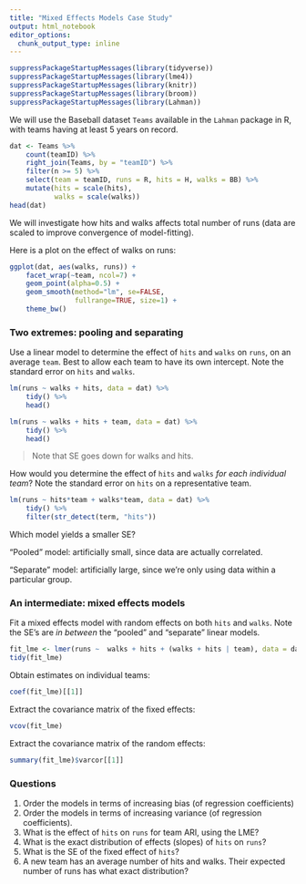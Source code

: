 ```yaml
---
title: "Mixed Effects Models Case Study"
output: html_notebook
editor_options: 
  chunk_output_type: inline
---
```


```r
suppressPackageStartupMessages(library(tidyverse))
suppressPackageStartupMessages(library(lme4))
suppressPackageStartupMessages(library(knitr))
suppressPackageStartupMessages(library(broom))
suppressPackageStartupMessages(library(Lahman))
```

We will use the Baseball dataset `Teams` available in the `Lahman` package in R, with teams having at least 5 years on record.

```r
dat <- Teams %>% 
    count(teamID) %>% 
    right_join(Teams, by = "teamID") %>% 
    filter(n >= 5) %>% 
    select(team = teamID, runs = R, hits = H, walks = BB) %>% 
    mutate(hits = scale(hits),
           walks = scale(walks))
head(dat)
```

We will investigate how hits and walks affects total number of runs (data are scaled to improve convergence of model-fitting). 

Here is a plot on the effect of walks on runs:

```r
ggplot(dat, aes(walks, runs)) +
    facet_wrap(~team, ncol=7) +
    geom_point(alpha=0.5) +
    geom_smooth(method="lm", se=FALSE, 
                fullrange=TRUE, size=1) +
    theme_bw()
```

### Two extremes: pooling and separating

Use a linear model to determine the effect of `hits` and `walks` on `runs`, on an average `team`. Best to allow each team to have its own intercept. Note the standard error on `hits` and `walks`.

```r
lm(runs ~ walks + hits, data = dat) %>% 
    tidy() %>% 
    head()
```
```r
lm(runs ~ walks + hits + team, data = dat) %>% 
    tidy() %>% 
    head()
```

> Note that SE goes down for walks and hits.

How would you determine the effect of `hits` and `walks` _for each individual team_? Note the standard error on `hits` on a representative team.

```r
lm(runs ~ hits*team + walks*team, data = dat) %>% 
    tidy() %>% 
    filter(str_detect(term, "hits"))
```

Which model yields a smaller SE?

"Pooled" model: artificially small, since data are actually correlated.

"Separate" model: artificially large, since we're only using data within a particular group.

### An intermediate: mixed effects models

Fit a mixed effects model with random effects on both `hits` and `walks`. Note the SE's are _in between_ the "pooled" and "separate" linear models.

```r
fit_lme <- lmer(runs ~  walks + hits + (walks + hits | team), data = dat)
tidy(fit_lme)
```

Obtain estimates on individual teams:

```r
coef(fit_lme)[[1]]
```

Extract the covariance matrix of the fixed effects:

```r
vcov(fit_lme)
```

Extract the covariance matrix of the random effects:

```r
summary(fit_lme)$varcor[[1]]
```

### Questions

1. Order the models in terms of increasing bias (of regression coefficients)
2. Order the models in terms of increasing variance (of regression coefficients).
3. What is the effect of `hits` on `runs` for team ARI, using the LME?
4. What is the exact distribution of effects (slopes) of `hits` on `runs`?
5. What is the SE of the fixed effect of `hits`?
6. A new team has an average number of hits and walks. Their expected number of runs has what exact distribution?

